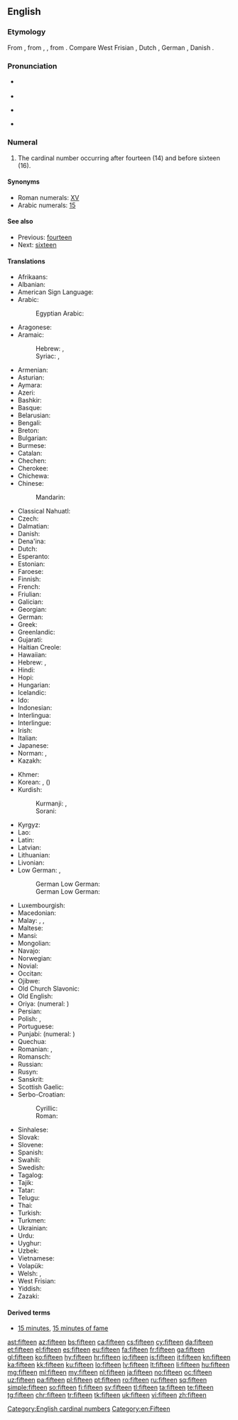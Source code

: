 ==English==
{{number box|en|15}}
{{wikipedia}}

===Etymology===
From {{etyl|enm|en}}, from {{etyl|ang|en}} {{m|ang|fīftīene}}, {{m|ang|fīftēne}}, from {{etyl|gem-pro|en}} {{m|gem-pro|*fimftehun}}. Compare West Frisian {{term|fyftjin|lang=fy}}, Dutch {{term|vijftien|lang=nl}}, German {{term|fünfzehn|lang=de}}, Danish {{term|femten|lang=da}}.

===Pronunciation===
* {{qualifier|next word stressed near the first syllable}}
*: {{a|UK|US}} {{IPA|/ˈfɪf.tiːn/|lang=en}}
* {{audio|en-us-fifteen.ogg|Audio (US)|lang=en}}
* {{qualifier|next word stressed after the first syllable}}
*: {{a|UK|US}} {{IPA|/fɪfˈtiːn/|lang=en}}
* {{rhymes|iːn|lang=en}}

===Numeral===
{{head|en|numeral|cardinal||ordinal|fifteenth}}

# The cardinal number occurring after fourteen (14) and before sixteen (16).

====Synonyms====
* Roman numerals: [[XV]]
* Arabic numerals: [[15]]

====See also====
* Previous: [[fourteen]]
* Next: [[sixteen]]

====Translations====
{{trans-top|cardinal number}}
* Afrikaans: {{t|af|vyftien}}
* Albanian: {{t|sq|pesëmbëdhjetë}}
* American Sign Language: {{t-image|ase|LSQ 15.jpg|35px|OpenB@Side-PalmBack Flatten}}
* Arabic: {{t|ar|خَمْسَةَ عَشَرَ}}
*: Egyptian Arabic: {{t|arz|خمستاشر|tr=ḵamastāšar|sc=Arab}}
* Aragonese: {{t-needed|an}}
* Aramaic:
*: Hebrew: {{t|arc|חמשעסר|m|tr=khamsha‘sar|sc=Hebr}}, {{t|arc|חמשעסרא|f|tr=khamsha‘esrē|sc=Hebr}}
*: Syriac: {{t|arc|ܚܡܫܥܣܪ|m|tr=khamsha‘sar|sc=Syrc}}, {{t|arc|ܚܡܫܥܣܪܐ|f|tr=khamsha‘esrē|sc=Syrc}}
* Armenian: {{t+|hy|տասնհինգ}}
* Asturian: {{t+|ast|quince}}
* Aymara: {{t|ay|tunka phisqani}}
* Azeri: {{t+|az|on beş}}
* Bashkir: {{t|ba|ун биш|sc=Cyrl}}
* Basque: {{t+|eu|hamabost}}
* Belarusian: {{t|be|пятна́ццаць|sc=Cyrl}}
* Bengali: {{t|bn|পনেরো|tr=pônero}}
* Breton: {{t+|br|pemzek}}
* Bulgarian: {{t+|bg|петна́десет}}
* Burmese: {{t|my|ဆယ့်ငါး|sc=Mymr}}
* Catalan: {{t+|ca|quinze}}
* Chechen: {{t|ce|пхийтта}}
* Cherokee: {{t|chr|ᏍᎩᎦᏚ|sc=Cher}}
* Chichewa: {{t|ny|khumi n'zisanu}}
* Chinese:
*: Mandarin: {{t+|cmn|十五|tr=shíwǔ}}
* Classical Nahuatl: {{t|nci|caxtōlli}}
* Czech: {{t+|cs|patnáct}}
* Dalmatian: {{t|dlm|čonco}}
* Danish: {{t+|da|femten}}
* Dena'ina: {{t|tfn|ch'qilu beq'di}}
* Dutch: {{t+|nl|vijftien|f}}
* Esperanto: {{t|eo|dek kvin}}
* Estonian: {{t+|et|viisteist}}
* Faroese: {{t|fo|fimtan}}
* Finnish: {{t+|fi|viisitoista}}
* French: {{t+|fr|quinze|m}}
* Friulian: {{t|fur|cuindis}}
* Galician: {{t+|gl|quince}}
* Georgian: {{t|ka|თხუთმეტი|sc=Geor}}
* German: {{t+|de|fünfzehn}}
* Greek: {{t+|el|δεκαπέντε}}
* Greenlandic: {{t|kl|aqqaniq-tallimat}}
* Gujarati: {{t+|gu|પંદર|tr=paṃdar|sc=Gujr}}
* Haitian Creole: {{t|ht|kenz}}
* Hawaiian: {{t|haw|ʻumikūmālima}}
* Hebrew: {{t|he|חֲמֵשׁ־עֶשְׂרֵה|tr=khamesh esre|f}} {{qualifier|used in counting}}, {{t|he|חֲמִשָּׁה־עָשָׂר|tr=khamisha asar|m}}
* Hindi: {{t+|hi|पंद्रह|tr=pandrah|m}}
* Hopi: {{t|hop|pakwt niikyang tsivot siikya’ta}}
* Hungarian: {{t+|hu|tizenöt}}
* Icelandic: {{t+|is|fimmtán}}
* Ido: {{t+|io|dek-e-kin}}
* Indonesian: {{t|id|lima belas}}
* Interlingua: {{t|ia|dece-cinque}}
* Interlingue: {{t-needed|ie}}
* Irish: {{t+|ga|cúig déag}}
* Italian: {{t+|it|quindici|m}}
* Japanese: {{t+|ja|十五|tr=じゅうご, jūgo}}
* Norman: {{t|nrf|tchinze}} {{qualifier|Guernsey}}, {{t|nrf|tchînze}} {{qualifier|Jersey}}
* Kazakh: {{t|kk|он бес|sc=Cyrl}}
{{trans-mid}}
* Khmer: {{t|km|ដប់ប្រាំ|tr=dop pram}}
* Korean: {{t+|ko|열다섯}}, {{t+|ko|십오}} ({{t+|ko|十五}})
* Kurdish:
*: Kurmanji: {{t+|ku|pazde}}, {{t+|ku|pazdeh}}
*: Sorani: {{t|ckb|پانزە|tr=panze}}
* Kyrgyz: {{t|ky|он беш|sc=Cyrl}}
* Lao: {{t|lo|ສິບຫ້າ|sc=Laoo}}
* Latin: {{t+|la|quīndecim}}
* Latvian: {{t+|lv|piecpadsmit}}
* Lithuanian: {{t+|lt|penkiolika}}
* Livonian: {{t|liv|vīžtuoistõn}}
* Low German: {{t+|nds|föffteihn}}, {{t+|nds|foffteihn}}
*: German Low German: {{t+|nds-de|föffteihn}}
*: German Low German: {{t+|nds-de|föffteihn}}
* Luxembourgish: {{t-needed|lb}}
* Macedonian: {{t|mk|петна́есет}}
* Malay: {{t|ms|lima belas}}, {{t|ms|sepuluh lima}}, {{t|ms|satu puluh lima}}
* Maltese: {{t|mt|ħmistax}}
* Mansi: {{t|mns|атхуйплов|tr=atxujplow}}
* Mongolian: {{t|mn|арван тав‎|sc=Cyrl}}
* Navajo: {{t|nv|ashdlaʼáadah}}
* Norwegian: {{t+|no|femten}}
* Novial: {{t|nov|dek-sink}}
* Occitan: {{t-needed|oc}}
* Ojibwe: {{t|oj|ashi-naanan}}
* Old Church Slavonic: {{t|cu|пѧть на дєсѧтє|sc=Cyrs}}
* Old English: {{t|ang|fīftīene}}
* Oriya: {{t|or|ପନ୍ଦର|tr=pandar|sc=Orya}} (numeral: {{t|or|୧୫}})
* Persian: {{t+|fa|پانزده|tr=pânzdah}}
* Polish: {{t+|pl|piętnaście}}, {{qualifier|collective}} {{t|pl|piętnaścioro}}
* Portuguese: {{t+|pt|quinze}}
* Punjabi: {{t|pa|ਪੰਦਰਾਂ|tr=paṅdrāṅ|sc=Guru}} (numeral: {{t|pa|੧੫}})
* Quechua: {{t|qu|chunka pichqayuq}}
* Romanian: {{t+|ro|cincisprezece}}, {{t|ro|cinșpe}} {{qualifier|informal}}
* Romansch: {{t|rm|quindesch}}
* Russian: {{t+|ru|пятна́дцать}}
* Rusyn: {{t|rue|пятна́дцить|sc=Cyrl}}
* Sanskrit: {{t|sa|पञ्चदश|tr=páñcadaśa}}
* Scottish Gaelic: {{t|gd|còig}} {{t|gd|deug}}
* Serbo-Croatian:
*: Cyrillic: {{t|sh|петнаест}}
*: Roman: {{t|sh|petnaest}}
* Sinhalese: {{t|si|පහළොව}}
* Slovak: {{t|sk|pätnásť}}
* Slovene: {{t+|sl|petnajst}}
* Spanish: {{t+|es|quince|m}}
* Swahili: {{t|sw|kumi na tano}}
* Swedish: {{t+|sv|femton}}
* Tagalog: {{t+|tl|labinlima}}
* Tajik: {{t|tg|понздаҳ|sc=Cyrl}}
* Tatar: {{t|tt|унбиш|sc=Cyrl}}
* Telugu: {{t+|te|పదిహేను}}
* Thai: {{t|th|สิบห้า|tr=sìp hâa|sc=Thai}}
* Turkish: {{t+|tr|on beş}}
* Turkmen: {{t+|tk|on bäş}}
* Ukrainian: {{t+|uk|п’ятна́дцять|sc=Cyrl}}
* Urdu: {{t|ur|پندرہ|tr=pandrah}}
* Uyghur: {{t+|ug|ئون بەش|sc=ug-Arab}}
* Uzbek: {{t+|uz|oʻn besh}}
* Vietnamese: {{t+|vi|mười lăm}}
* Volapük: {{t|vo|deglul}}
* Welsh: {{t+|cy|pymtheg}} {{qualifier|vigesimal, traditional}}, {{t+|cy|un deg pump}} {{qualifier|decimal}}
* West Frisian: {{t+|fy|fyftjin}}
* Yiddish: {{t|yi|פֿופֿצן|sc=Hebr}}
* Zazaki: {{t|zza|pances}}
{{trans-bottom}}

====Derived terms====
* [[15 minutes]], [[15 minutes of fame]]

[[Category:English cardinal numbers]]
[[Category:en:Fifteen]]

[[ast:fifteen]]
[[az:fifteen]]
[[bs:fifteen]]
[[ca:fifteen]]
[[cs:fifteen]]
[[cy:fifteen]]
[[da:fifteen]]
[[et:fifteen]]
[[el:fifteen]]
[[es:fifteen]]
[[eu:fifteen]]
[[fa:fifteen]]
[[fr:fifteen]]
[[ga:fifteen]]
[[gl:fifteen]]
[[ko:fifteen]]
[[hy:fifteen]]
[[hr:fifteen]]
[[io:fifteen]]
[[is:fifteen]]
[[it:fifteen]]
[[kn:fifteen]]
[[ka:fifteen]]
[[kk:fifteen]]
[[ku:fifteen]]
[[lo:fifteen]]
[[lv:fifteen]]
[[lt:fifteen]]
[[li:fifteen]]
[[hu:fifteen]]
[[mg:fifteen]]
[[ml:fifteen]]
[[my:fifteen]]
[[nl:fifteen]]
[[ja:fifteen]]
[[no:fifteen]]
[[oc:fifteen]]
[[uz:fifteen]]
[[pa:fifteen]]
[[pl:fifteen]]
[[pt:fifteen]]
[[ro:fifteen]]
[[ru:fifteen]]
[[sq:fifteen]]
[[simple:fifteen]]
[[so:fifteen]]
[[fi:fifteen]]
[[sv:fifteen]]
[[tl:fifteen]]
[[ta:fifteen]]
[[te:fifteen]]
[[tg:fifteen]]
[[chr:fifteen]]
[[tr:fifteen]]
[[tk:fifteen]]
[[uk:fifteen]]
[[vi:fifteen]]
[[zh:fifteen]]